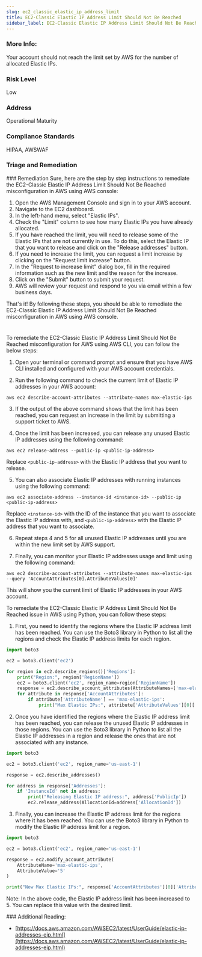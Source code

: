 ```yaml
---
slug: ec2_classic_elastic_ip_address_limit
title: EC2-Classic Elastic IP Address Limit Should Not Be Reached
sidebar_label: EC2-Classic Elastic IP Address Limit Should Not Be Reached
---
```


### More Info:

Your account should not reach the limit set by AWS for the number of allocated Elastic IPs.

### Risk Level

Low

### Address

Operational Maturity

### Compliance Standards

HIPAA, AWSWAF


### Triage and Remediation
<Tabs>
<Tab title='Remediation'>
### Remediation

<AccordionGroup>
<Accordion title='Using Console' defaultOpen='true'>
Sure, here are the step by step instructions to remediate the EC2-Classic Elastic IP Address Limit Should Not Be Reached misconfiguration in AWS using AWS console:

1. Open the AWS Management Console and sign in to your AWS account.
2. Navigate to the EC2 dashboard.
3. In the left-hand menu, select "Elastic IPs".
4. Check the "Limit" column to see how many Elastic IPs you have already allocated.
5. If you have reached the limit, you will need to release some of the Elastic IPs that are not currently in use. To do this, select the Elastic IP that you want to release and click on the "Release addresses" button.
6. If you need to increase the limit, you can request a limit increase by clicking on the "Request limit increase" button.
7. In the "Request to increase limit" dialog box, fill in the required information such as the new limit and the reason for the increase.
8. Click on the "Submit" button to submit your request.
9. AWS will review your request and respond to you via email within a few business days.

That's it! By following these steps, you should be able to remediate the EC2-Classic Elastic IP Address Limit Should Not Be Reached misconfiguration in AWS using AWS console.

#
</Accordion>

<Accordion title='Using CLI'>
To remediate the EC2-Classic Elastic IP Address Limit Should Not Be Reached misconfiguration for AWS using AWS CLI, you can follow the below steps:

1. Open your terminal or command prompt and ensure that you have AWS CLI installed and configured with your AWS account credentials.

2. Run the following command to check the current limit of Elastic IP addresses in your AWS account:

```
aws ec2 describe-account-attributes --attribute-names max-elastic-ips
```

3. If the output of the above command shows that the limit has been reached, you can request an increase in the limit by submitting a support ticket to AWS.

4. Once the limit has been increased, you can release any unused Elastic IP addresses using the following command:

```
aws ec2 release-address --public-ip <public-ip-address>
```

Replace `<public-ip-address>` with the Elastic IP address that you want to release.

5. You can also associate Elastic IP addresses with running instances using the following command:

```
aws ec2 associate-address --instance-id <instance-id> --public-ip <public-ip-address>
```

Replace `<instance-id>` with the ID of the instance that you want to associate the Elastic IP address with, and `<public-ip-address>` with the Elastic IP address that you want to associate.

6. Repeat steps 4 and 5 for all unused Elastic IP addresses until you are within the new limit set by AWS support.

7. Finally, you can monitor your Elastic IP addresses usage and limit using the following command:

```
aws ec2 describe-account-attributes --attribute-names max-elastic-ips --query 'AccountAttributes[0].AttributeValues[0]'
```

This will show you the current limit of Elastic IP addresses in your AWS account.
</Accordion>

<Accordion title='Using Python'>
To remediate the EC2-Classic Elastic IP Address Limit Should Not Be Reached issue in AWS using Python, you can follow these steps:

1. First, you need to identify the regions where the Elastic IP address limit has been reached. You can use the Boto3 library in Python to list all the regions and check the Elastic IP address limits for each region.

```python
import boto3

ec2 = boto3.client('ec2')

for region in ec2.describe_regions()['Regions']:
    print("Region:", region['RegionName'])
    ec2 = boto3.client('ec2', region_name=region['RegionName'])
    response = ec2.describe_account_attributes(AttributeNames=['max-elastic-ips'])
    for attribute in response['AccountAttributes']:
        if attribute['AttributeName'] == 'max-elastic-ips':
            print("Max Elastic IPs:", attribute['AttributeValues'][0]['AttributeValue'])
```

2. Once you have identified the regions where the Elastic IP address limit has been reached, you can release the unused Elastic IP addresses in those regions. You can use the Boto3 library in Python to list all the Elastic IP addresses in a region and release the ones that are not associated with any instance.

```python
import boto3

ec2 = boto3.client('ec2', region_name='us-east-1')

response = ec2.describe_addresses()

for address in response['Addresses']:
    if 'InstanceId' not in address:
        print("Releasing Elastic IP address:", address['PublicIp'])
        ec2.release_address(AllocationId=address['AllocationId'])
```

3. Finally, you can increase the Elastic IP address limit for the regions where it has been reached. You can use the Boto3 library in Python to modify the Elastic IP address limit for a region.

```python
import boto3

ec2 = boto3.client('ec2', region_name='us-east-1')

response = ec2.modify_account_attribute(
    AttributeName='max-elastic-ips',
    AttributeValue='5'
)

print("New Max Elastic IPs:", response['AccountAttributes'][0]['AttributeValues'][0]['AttributeValue'])
```

Note: In the above code, the Elastic IP address limit has been increased to 5. You can replace this value with the desired limit.
</Accordion>

</AccordionGroup>
</Tab>
</Tabs>
### Additional Reading:

- [https://docs.aws.amazon.com/AWSEC2/latest/UserGuide/elastic-ip-addresses-eip.html](https://docs.aws.amazon.com/AWSEC2/latest/UserGuide/elastic-ip-addresses-eip.html) 

